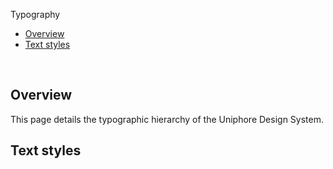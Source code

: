 
<Meta
  title="Foundations/Typography"
/>

<ComponentName>Typography</ComponentName>
<br/>

- [Overview](#overview)
- [Text styles](#text-styles)
<br/>

## Overview
This page details the typographic hierarchy of the Uniphore Design System.
<br />

## Text styles

<TextStyles />